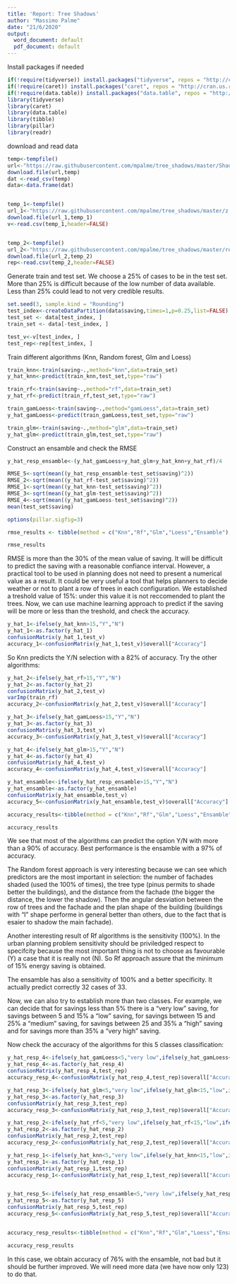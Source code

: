 ```yaml
---
title: 'Report: Tree Shadows'
author: "Massimo Palme"
date: "21/6/2020"
output:
  word_document: default
  pdf_document: default
---
```


Install packages if needed

```r
if(!require(tidyverse)) install.packages("tidyverse", repos = "http://cran.us.r-project.org")
if(!require(caret)) install.packages("caret", repos = "http://cran.us.r-project.org")
if(!require(data.table)) install.packages("data.table", repos = "http://cran.us.r-project.org")
library(tidyverse)
library(caret)
library(data.table)
library(tibble)
library(pillar)
library(readr)
```
download and read data


```r
temp<-tempfile()
url<-"https://raw.githubusercontent.com/mpalme/tree_shadows/master/Shadows.csv"
download.file(url,temp)
dat <-read_csv(temp)
data<-data.frame(dat)


temp_1<-tempfile()
url_1<-"https://raw.githubusercontent.com/mpalme/tree_shadows/master/z.csv"
download.file(url_1,temp_1)
v<-read.csv(temp_1,header=FALSE)


temp_2<-tempfile()
url_2<-"https://raw.githubusercontent.com/mpalme/tree_shadows/master/rep.csv"
download.file(url_2,temp_2)
rep<-read.csv(temp_2,header=FALSE)
```
Generate train and test set. We choose a 25% of cases to be in the test set. More than 25% is difficult because of the low number of data available. Less than 25% could lead to not very credible results.


```r
set.seed(3, sample.kind = "Rounding")
test_index<-createDataPartition(data$saving,times=1,p=0.25,list=FALSE)
test_set <- data[test_index, ]
train_set <- data[-test_index, ]

test_v<-v[test_index, ]
test_rep<-rep[test_index, ]
```
Train different algorithms (Knn, Random forest, Glm and Loess)

```r
train_knn<-train(saving~.,method="knn",data=train_set)
y_hat_knn<-predict(train_knn,test_set,type="raw")

train_rf<-train(saving~.,method="rf",data=train_set)
y_hat_rf<-predict(train_rf,test_set,type="raw")

train_gamLoess<-train(saving~.,method="gamLoess",data=train_set)
y_hat_gamLoess<-predict(train_gamLoess,test_set,type="raw")

train_glm<-train(saving~.,method="glm",data=train_set)
y_hat_glm<-predict(train_glm,test_set,type="raw")
```
Construct an ensamble and check the RMSE

```r
y_hat_resp_ensamble<-(y_hat_gamLoess+y_hat_glm+y_hat_knn+y_hat_rf)/4

RMSE_5<-sqrt(mean((y_hat_resp_ensamble-test_set$saving)^2))
RMSE_2<-sqrt(mean((y_hat_rf-test_set$saving)^2))
RMSE_1<-sqrt(mean((y_hat_knn-test_set$saving)^2))
RMSE_3<-sqrt(mean((y_hat_glm-test_set$saving)^2))
RMSE_4<-sqrt(mean((y_hat_gamLoess-test_set$saving)^2))
mean(test_set$saving)

options(pillar.sigfig=3)

rmse_results <- tibble(method = c("Knn","Rf","Glm","Loess","Ensamble"), RMSE = c(RMSE_1,RMSE_2,RMSE_3,RMSE_4,RMSE_5))

rmse_results
```
RMSE is more than the 30% of the mean value of saving. It will be difficult to predict the saving with a reasonable confiance interval. However, a practical tool to be used in planning does not need to present a numerical value as a result. It could be very useful a tool that helps planners to decide weather or not to plant a row of trees in each configuration. We established a treshold value of 15%: under this value it is not reccomended to plant the trees. Now, we can use machine learning approach to predict if the saving will be more or less than the treshold, and check the accuracy.

```r
y_hat_1<-ifelse(y_hat_knn>15,"Y","N")
y_hat_1<-as.factor(y_hat_1)
confusionMatrix(y_hat_1,test_v)
accuracy_1<-confusionMatrix(y_hat_1,test_v)$overall["Accuracy"]
```
So Knn predicts the Y/N selection with a 82% of accuracy. Try the other algorithms:
```r
y_hat_2<-ifelse(y_hat_rf>15,"Y","N")
y_hat_2<-as.factor(y_hat_2)
confusionMatrix(y_hat_2,test_v)
varImp(train_rf)
accuracy_2<-confusionMatrix(y_hat_2,test_v)$overall["Accuracy"]

y_hat_3<-ifelse(y_hat_gamLoess>15,"Y","N")
y_hat_3<-as.factor(y_hat_3)
confusionMatrix(y_hat_3,test_v)
accuracy_3<-confusionMatrix(y_hat_3,test_v)$overall["Accuracy"]

y_hat_4<-ifelse(y_hat_glm>15,"Y","N")
y_hat_4<-as.factor(y_hat_4)
confusionMatrix(y_hat_4,test_v)
accuracy_4<-confusionMatrix(y_hat_4,test_v)$overall["Accuracy"]

y_hat_ensamble<-ifelse(y_hat_resp_ensamble>15,"Y","N")
y_hat_ensamble<-as.factor(y_hat_ensamble)
confusionMatrix(y_hat_ensamble,test_v)
accuracy_5<-confusionMatrix(y_hat_ensamble,test_v)$overall["Accuracy"]

accuracy_results<-tibble(method = c("Knn","Rf","Glm","Loess","Ensamble"), Accuracy = c(accuracy_1,accuracy_2,accuracy_3,accuracy_4,accuracy_5))

accuracy_results
```
We see that most of the algorithms can predict the option Y/N with more than a 90% of accuracy. Best performance is the ensamble with a 97% of accuracy.

The Random forest approach is very interesting because we can see which predictors are the most important in selection: the number of fachades shaded (used the 100% of times), the tree type (pinus permits to shade better the buildings), and the distance from the fachade (the bigger the distance, the lower the shadow). Then the angular desviation between the row of trees and the fachade and the plan shape of the building (buildings with "I" shape performe in general better than others, due to the fact that is esaier to shadow the main fachade).

Another interesting result of Rf algorithms is the sensitivity (100%). In the urban planning problem sensitivity should be priviledged respect to specifcity because the most important thing is not to choose as favourable (Y) a case that it is really not (N). So Rf approach assure that the minimum of 15% energy saving is obtained. 

The ensamble has also a sensitivity of 100% and a better specificity. It actually predict correctly 32 cases of 33. 

Now, we can also try to establish more than two classes. For example, we can decide that for savings less than 5% there is a "very low" saving, for savings between 5 and 15% a "low" saving, for savings between 15 and 25% a "medium" saving, for savings between 25 and 35% a "high" saving and for savings more than 35% a "very high" saving. 

Now check the accuracy of the algorithms for this 5 classes classification:

```r

y_hat_resp_4<-ifelse(y_hat_gamLoess<5,"very low",ifelse(y_hat_gamLoess<15,"low",ifelse(y_hat_gamLoess<25,"medium",ifelse(y_hat_gamLoess<35,"high","very high"))))
y_hat_resp_4<-as.factor(y_hat_resp_4)
confusionMatrix(y_hat_resp_4,test_rep)
accuracy_resp_4<-confusionMatrix(y_hat_resp_4,test_rep)$overall["Accuracy"]

y_hat_resp_3<-ifelse(y_hat_glm<5,"very low",ifelse(y_hat_glm<15,"low",ifelse(y_hat_glm<25,"medium",ifelse(y_hat_glm<35,"high","very high"))))
y_hat_resp_3<-as.factor(y_hat_resp_3)
confusionMatrix(y_hat_resp_3,test_rep)
accuracy_resp_3<-confusionMatrix(y_hat_resp_3,test_rep)$overall["Accuracy"]

y_hat_resp_2<-ifelse(y_hat_rf<5,"very low",ifelse(y_hat_rf<15,"low",ifelse(y_hat_rf<25,"medium",ifelse(y_hat_rf<35,"high","very high"))))
y_hat_resp_2<-as.factor(y_hat_resp_2)
confusionMatrix(y_hat_resp_2,test_rep)
accuracy_resp_2<-confusionMatrix(y_hat_resp_2,test_rep)$overall["Accuracy"]

y_hat_resp_1<-ifelse(y_hat_knn<5,"very low",ifelse(y_hat_knn<15,"low",ifelse(y_hat_knn<25,"medium",ifelse(y_hat_knn<35,"high","very high"))))
y_hat_resp_1<-as.factor(y_hat_resp_1)
confusionMatrix(y_hat_resp_1,test_rep)
accuracy_resp_1<-confusionMatrix(y_hat_resp_1,test_rep)$overall["Accuracy"]


y_hat_resp_5<-ifelse(y_hat_resp_ensamble<5,"very low",ifelse(y_hat_resp_ensamble<15,"low",ifelse(y_hat_resp_ensamble<25,"medium",ifelse(y_hat_resp_ensamble<35,"high","very high"))))
y_hat_resp_5<-as.factor(y_hat_resp_5)
confusionMatrix(y_hat_resp_5,test_rep)
accuracy_resp_5<-confusionMatrix(y_hat_resp_5,test_rep)$overall["Accuracy"]


accuracy_resp_results<-tibble(method = c("Knn","Rf","Glm","Loess","Ensamble"), Accuracy_cat = c(accuracy_resp_1,accuracy_resp_2,accuracy_resp_3,accuracy_resp_4,accuracy_resp_5))

accuracy_resp_results
```
In this case, we obtain accuracy of 76% with the ensamble, not bad but it should be further improved. We will need more data (we have now only 123) to do that.
